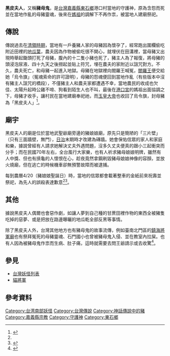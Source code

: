 '''黑皮夫人'''，又稱'''豬母鬼'''，是[[台灣|台灣]][[嘉義縣|嘉義縣]][[東石鄉_(台灣)|東石鄉]]港口村當地的守護神，原為含怨而死並在當地作亂的母豬靈魂，後來在[[媽祖|媽祖]]的調解下不再作祟，被當地人建廟祭祀。
==傳說==
傳說過去在[[清領時期|清領時期]]，當地有一戶養豬人家的母豬因為懷孕了，經常跑出圍欄偷吃附近田裡的[[地瓜葉|地瓜葉]]，農夫因為作物被偷吃很不開心，就埋伏在田溝裡，當母豬又出現時舉起鋤頭打死了母豬，腹內的十二隻小豬也死了，豬主人為了報復，將母豬的頭浸泡尿液、四十九天之後撈起並貼上符咒，埋在農夫的家附近以詛咒對方。不久，農夫死亡，和母豬一起進入地獄。母豬在地獄裡向閻羅王喊冤，[[閻羅王|閻羅王]]便交給她「烏令旗」（冤魂索命的許可證明），母豬的怨魂便回到當地作亂（有些版本中沒有豬主人詛咒的橋段），不僅豬主人和農夫家都遭遇不幸，當地農民的收成也欠佳、太陽升起時公雞不啼、狗看到陌生人也不叫，最後在[[笨港口港口宮|港口宮]]的媽祖出面協調之下，母豬才收手，讓村民在當地建廟奉祀祂，而[[玉皇大帝|玉皇大帝]]也收回了烏令旗，封母豬為「黑皮夫人」<ref name="妖怪臺灣地圖：環島搜妖探奇錄">{{cite book|last=|first=|date=2019-05-09|title=妖怪臺灣地圖：環島搜妖探奇錄|work=|url=https://www.books.com.tw/products/0010820986|location=|publisher=聯經|page=|isbn=9789570853124|author=何敬堯|access-date=2020-08-27|archive-date=2019-05-09|archive-url=https://web.archive.org/web/20190509183415/https://www.books.com.tw/products/0010820986|dead-url=no}}</ref>。

==廟宇==
黑皮夫人的廟是位於當地武聖爺廟旁邊的豬娘娘廟，原先只是簡陋的「三片壁」（只有三面牆壁，無門），[[台灣日治時期|日治]]末期時才改建為磚牆。她會保佑信眾的家人和家庭和樂，據說曾經有人請求她解決丈夫外遇問題，沒多久丈夫便真的跟小三起衝突而分手；而在民國70年左右，全台風行大家樂，也有人祈求豬母娘娘明牌，雖然有人中獎、但也有摃龜的人懷恨在心，趁夜竟然拿鋼刷毀豬母娘娘神像的容顏，並放火燒廟，但在逃亡的時候機車卻無預警故障而被逮捕。

每到農曆4/20（豬娘娘聖誕日）時，當地的信眾都會載著整車的金紙前來祝壽並祭祀，為先人的誤殺表達歉意<ref name="妖怪臺灣地圖：環島搜妖探奇錄" /><ref>{{cite web|url=https://www.facebook.com/since1684/posts/2058615474411169/|title=嘉義東石-笨港口港口宮|accessdate=2018-06-03}}</ref>。
==其他==
據說黑皮夫人偶爾也會惡作劇，如讓人夢到自己種的甘蔗田裡作物的東西全被豬隻吃掉的惡夢、或是把放在路邊曝曬的地瓜乾全部反黑等事情。

除了黑皮夫人外，台灣其他地方也有豬母鬼的故事流傳，例如臺南北門區的[[鎮海將軍廟_(北門區)|鎮海將軍廟]]也有祭拜冤死的母豬靈魂、石門國小也曾被豬母鬼入侵、並在教室內拉屎。也有人因為被豬母鬼作祟而生病、肚子痛，這時就需要去問王爺請示或去收驚<ref name="唯妖論">{{cite book |last= |first= |date=2016-10-01 |title=唯妖論：臺灣神怪本事 |url=https://www.books.com.tw/products/0010730758 |location= |publisher=奇異果出版公司 |page= |isbn= |author=臺北地方異聞工作室 |access-date=2020-08-27 |archive-date=2019-05-27 |archive-url=https://web.archive.org/web/20190527084209/https://www.books.com.tw/products/0010730758 |dead-url=no }}</ref>。
==參見==
*[[台灣妖怪列表|台灣妖怪列表]]
*[[貓將軍|貓將軍]]

==參考資料==
{{reflist}}

[[Category:台湾南部妖怪|Category:台湾南部妖怪]]
[[Category:台灣傳說|Category:台灣傳說]]
[[Category:神話傳說中的豬|Category:神話傳說中的豬]]
[[Category:嘉義縣宗教|Category:嘉義縣宗教]]
[[Category:守護神|Category:守護神]]
[[Category:東石鄉|Category:東石鄉]]